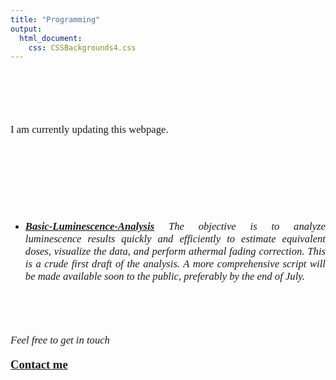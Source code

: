 ---
title: "Programming"
output: 
  html_document:
    css: CSSBackgrounds4.css
---
<style>
body {
text-align: justify}
</style>

<br>
<br>
<br>
<br>
<p style="font-family: times, Open Sans; font-size:12.5pt">
I am currently updating this webpage.
</p>
<br>
<br>
<br>
<br>
<br>
<br>

+
<p style="font-family: times, Open Sans; font-size:12.5pt">
***[Basic-Luminescence-Analysis](https://github.com/sahasv/Basic-Luminescence-Analysis)*** *The objective is to analyze luminescence results quickly and efficiently to estimate equivalent doses, visualize the data, and perform athermal fading correction. This is a crude first draft of the analysis. A more comprehensive script will be made available soon to the public, preferably by the end of July.*
</p>
<br>




<br>
<p style="font-family: times, Open Sans; font-size:12.5pt">
*Feel free to get in touch*
</p> 
<p style="font-family: times, Open Sans; font-size:14pt">
[**Contact me**](Contactme.html)
</p>